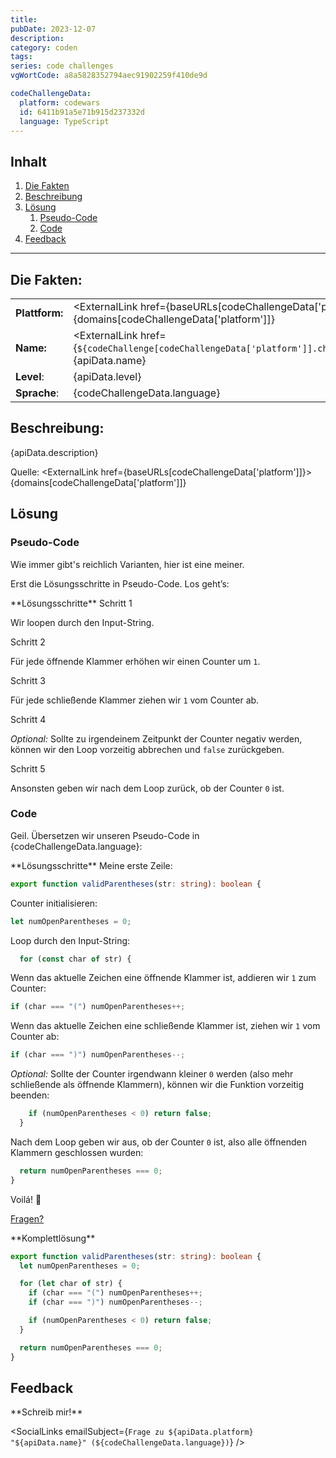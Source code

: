 ```yaml
---
title:
pubDate: 2023-12-07
description:
category: coden
tags:
series: code challenges
vgWortCode: a8a5828352794aec91902259f410de9d

codeChallengeData:
  platform: codewars
  id: 6411b91a5e71b915d237332d
  language: TypeScript
---
```


## Inhalt

1. [Die Fakten](#)
1. [Beschreibung](#)
1. [Lösung](#)
   1. [Pseudo-Code](#)
   1. [Code](#)
1. [Feedback](#)

---

## Die Fakten:

|                |                                                                                                                                            |
| -------------- | ------------------------------------------------------------------------------------------------------------------------------------------ |
| **Plattform:** | <ExternalLink href={baseURLs[codeChallengeData['platform']]}>{domains[codeChallengeData['platform']]}</ExternalLink>                       |
| **Name:**      | <ExternalLink href={`${codeChallenge[codeChallengeData['platform']].challenge.url}/${codeChallengeData.id}`}>{apiData.name}</ExternalLink> |
| **Level**:     | {apiData.level}                                                                                                                            |
| **Sprache**:   | {codeChallengeData.language}                                                                                                               |

## Beschreibung:

<FetchedMarkdown>{apiData.description}</FetchedMarkdown>

Quelle: <ExternalLink href={baseURLs[codeChallengeData['platform']]}>{domains[codeChallengeData['platform']]}</ExternalLink>

## Lösung

### Pseudo-Code

Wie immer gibt's reichlich Varianten, hier ist eine meiner.

Erst die Lösungsschritte in Pseudo-Code. Los geht’s:

<Accordion>
**Lösungsschritte**

<Accordion>
Schritt 1

Wir loopen durch den Input-String.

</Accordion>
<Accordion>
Schritt 2

Für jede öffnende Klammer erhöhen wir einen Counter um `1`.

</Accordion>
<Accordion>
Schritt 3

Für jede schließende Klammer ziehen wir `1` vom Counter ab.

</Accordion>
<Accordion>
Schritt 4

_Optional:_ Sollte zu irgendeinem Zeitpunkt der Counter negativ werden, können wir den Loop vorzeitig abbrechen und `false` zurückgeben.

</Accordion>
<Accordion>
Schritt 5

Ansonsten geben wir nach dem Loop zurück, ob der Counter `0` ist.

</Accordion>
</Accordion>

### Code

Geil. Übersetzen wir unseren Pseudo-Code in {codeChallengeData.language}:

<Accordion>
**Lösungsschritte**

<Accordion>
Meine erste Zeile:

```ts
export function validParentheses(str: string): boolean {
```

</Accordion>
<Accordion>

Counter initialisieren:

```ts
let numOpenParentheses = 0;
```

</Accordion>
<Accordion>

Loop durch den Input-String:

```ts
  for (const char of str) {
```

</Accordion>
<Accordion>

Wenn das aktuelle Zeichen eine öffnende Klammer ist, addieren wir `1` zum Counter:

```ts
if (char === "(") numOpenParentheses++;
```

</Accordion>
<Accordion>

Wenn das aktuelle Zeichen eine schließende Klammer ist, ziehen wir `1` vom Counter ab:

```ts
if (char === ")") numOpenParentheses--;
```

</Accordion>
<Accordion>

_Optional:_ Sollte der Counter irgendwann kleiner `0` werden (also mehr schließende als öffnende Klammern), können wir die Funktion vorzeitig beenden:

```ts
    if (numOpenParentheses < 0) return false;
  }
```

</Accordion>
<Accordion>

Nach dem Loop geben wir aus, ob der Counter `0` ist, also alle öffnenden Klammern geschlossen wurden:

```ts
  return numOpenParentheses === 0;
}
```

</Accordion>
<Accordion>

Voilá! 💪

[Fragen?](#feedback)

</Accordion>
</Accordion>

<Accordion>
**Komplettlösung**

```ts
export function validParentheses(str: string): boolean {
  let numOpenParentheses = 0;

  for (let char of str) {
    if (char === "(") numOpenParentheses++;
    if (char === ")") numOpenParentheses--;

    if (numOpenParentheses < 0) return false;
  }

  return numOpenParentheses === 0;
}
```

</Accordion>

## Feedback

<Accordion>
**Schreib mir!**

<SocialLinks
  emailSubject={`Frage zu ${apiData.platform} "${apiData.name}" (${codeChallengeData.language})`}
/>

</Accordion>
